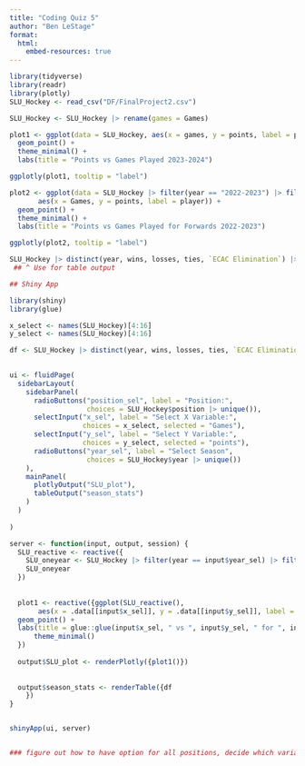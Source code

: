 ```yaml
---
title: "Coding Quiz 5"
author: "Ben LeStage"
format: 
  html:
    embed-resources: true
---
```


```r
library(tidyverse)
library(readr)
library(plotly)
SLU_Hockey <- read_csv("DF/FinalProject2.csv")

SLU_Hockey <- SLU_Hockey |> rename(games = Games)
```

```r

plot1 <- ggplot(data = SLU_Hockey, aes(x = games, y = points, label = player)) +
  geom_point() +
  theme_minimal() +
  labs(title = "Points vs Games Played 2023-2024")

ggplotly(plot1, tooltip = "label")

plot2 <- ggplot(data = SLU_Hockey |> filter(year == "2022-2023") |> filter(position == "F"), 
       aes(x = Games, y = points, label = player)) +
  geom_point() + 
  theme_minimal() +
  labs(title = "Points vs Games Played for Forwards 2022-2023")

ggplotly(plot2, tooltip = "label")

SLU_Hockey |> distinct(year, wins, losses, ties, `ECAC Elimination`) |> arrange(year)
 ## ^ Use for table output
```




```r
## Shiny App

library(shiny)
library(glue)

x_select <- names(SLU_Hockey)[4:16]
y_select <- names(SLU_Hockey)[4:16]

df <- SLU_Hockey |> distinct(year, wins, losses, ties, `ECAC Elimination`) |> arrange(year)

 
ui <- fluidPage(
  sidebarLayout(
    sidebarPanel(
      radioButtons("position_sel", label = "Position:",
                   choices = SLU_Hockey$position |> unique()),
      selectInput("x_sel", label = "Select X Variable:",
                  choices = x_select, selected = "Games"),
      selectInput("y_sel", label = "Select Y Variable:",
                  choices = y_select, selected = "points"),
      radioButtons("year_sel", label = "Select Season",
                   choices = SLU_Hockey$year |> unique())
    ),
    mainPanel(
      plotlyOutput("SLU_plot"),
      tableOutput("season_stats")
    )
  )
  
)

server <- function(input, output, session) {
  SLU_reactive <- reactive({
    SLU_oneyear <- SLU_Hockey |> filter(year == input$year_sel) |> filter(position == input$position_sel)
    SLU_oneyear
  })
  
  
  plot1 <- reactive({ggplot(SLU_reactive(), 
       aes(x = .data[[input$x_sel]], y = .data[[input$y_sel]], label = player)) +
  geom_point() + 
  labs(title = glue::glue(input$x_sel, " vs ", input$y_sel, " for ", input$position_sel, " ", input$year_sel)) +
      theme_minimal()
  })
  
  output$SLU_plot <- renderPlotly({plot1()})
  
  
  output$season_stats <- renderTable({df
    })
}


shinyApp(ui, server)


### figure out how to have option for all positions, decide which variables to include as options for x/y variables, decide whether to include just player name as tooltip, organize options so years are in order
```









































































































